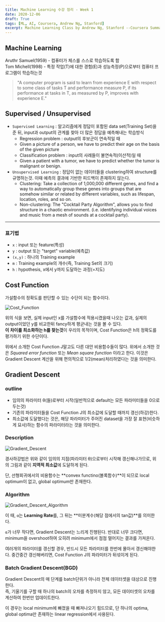 ```yaml
---
title: Machine Learning 수강 정리 - Week 1
date: 2020-12-06
draft: True
tags: [ML, AI, Coursera, Andrew Ng, Stanford]
excerpt: Machine Learning Class by Andrew Ng, Stanford --Coursera Summary(20.12.07-21.03.01)
---
```


## Machine Learning

Aruthr Samuel(1959) - 컴퓨터가 체스를 스스로 학습하도록 함  
Tom Michell(1998) - 특정 작업(T)에 대한 경험(E)과 성능측정(P)으로부터 컴퓨터 프로그램이 학습하는것

> "A computer program is said to learn from experience E with respect to some class of tasks T and performance measure P, if its performance at tasks in T, as measured by P, improves with experience E."

## Supervised / Unsupervised

- `Supervised Learning` : 알고리즘에게 정답이 포함된 data set(Training Set)을 준 뒤, input과 output의 관계를 찾아 더 많은 정답을 예측해내는 학습방식
  - Regression problem : output의 후보군이 연속적일 때
  - Given a picture of a person, we have to predict their age on the basis of the given picture
  - Classification problem : input의 사례들이 불연속적(이산적)일 때
  - Given a patient with a tumor, we have to predict whether the tumor is malignant or benign.
- `Unsupervised Learning` : 정답이 없는 데이터들을 clustering하여 structure를 규명하는것. 이때 예측의 결과에 기반한 피드백이 존재하지 않는다.
  - Clustering: Take a collection of 1,000,000 different genes, and find a way to automatically group these genes into groups that are somehow similar or related by different variables, such as lifespan, location, roles, and so on.
  - Non-clustering: The "Cocktail Party Algorithm", allows you to find structure in a chaotic environment. (i.e. identifying individual voices and music from a mesh of sounds at a cocktail party).

---

### 표기법

- `x` : input 또는 feature(특성)
- `y` : output 또는 "target" variable(예측값)
- `(x,y)` : 하나의 Training example
- `m` : Training example의 개수(즉, Training Set의 크기)
- `h` : hypothesis, x에서 y까지 도달하는 과정(=지도)

## Cost Function

가설함수의 정확도를 판단할 수 있는 수단이 되는 함수이다.

![Cost_Function](./images/W1_Cost_Function.png)

위의 식을 보면, 실제 input인 x를 가설함수에 적용시켰을때 나오는 값과, 실제의 output이었던 y를 비교한뒤 fancy하게 평균내는 것을 볼 수 있다.  
**이 차이를 최소화하는 h를 찾는것**이 우리의 목적이며, Cost Function은 h의 정확도를 평가하기 위한 수단이다.

위에서 소개한 Cost Function J말고도 다른 대안 비용함수들이 많다. 위에서 소개한 것은 _Squared error function_ 또는 _Mean square function_ 이라고 한다.
이것은 Gradient Descent 계산을 위해 편의적으로 1/2(mean)처리하였다는 것을 의미한다.

## Gradient Descent

### outline

- 임의의 파라미터 θ(들)로부터 시작(일반적으로 default는 모든 파라미터들을 0으로 두는것)
- 기존의 파라미터들을 Cost Function J의 최소값에 도달할 때까지 갱신(하강)한다.
- 최소값에 도달했다는 것은, 해당 파라미터가 주어진 dataset을 가장 잘 표현(비슷하게 묘사)하는 함수의 파라미터라는 것을 의미한다.

### Description

![Gradient_Descent](./images/W1_Gradient_Descent.png)

경사하강법은 위와 같이 임의의 지점(파라미터 θ)으로부터 시작해 갱신해나가므로, 위의 그림과 같이 **지역적 최소값**에 도달하게 된다.

단, 선형회귀에서의 비용함수는 **convex functino(볼록함수)**이 되므로 local optimum이 없고, global optimum만 존재한다.

### Algorithm

![Gradient_Descent_Algorithm](./images/W1_Gradient_Descent_Algorithm.png)

이 때, `α`는 **Learning Rate**를, 그 뒤는 **미분계수(해당 점에서의 tan값)**를 의미한다.

`α`가 너무 작다면, Gradient Descent는 느리게 진행된다.
반대로 너무 크다면, minimum을 overshoot하여 오히려 minimum에서 점점 멀어지는 결과를 가져온다.

<Warning>
  여러개의 파라미터를 갱신할 경우, 반드시 모든 파라미터를 한번에 몰아서
  갱신해야한다. 중간중간 갱신해버리면, Cost Function J의 파라미터가 뒤섞이게
  된다.
</Warning>

### Batch Gradient Descent(BGD)

Gradient Descent의 매 단계를 batch단위가 아니라 전체 데이터셋을 대상으로 진행한다.  
즉, 기울기를 구할 때 하나의 batch의 오차를 측정하지 않고, 모든 데이터셋의 오차를 계산하여 한번만 업데이트한다.

이 경우는 local minimum에 빠졌을 때 빠져나오기 힘드므로, 단 하나의 optima, global optima만 존재하는 linear regression에서 사용된다.
